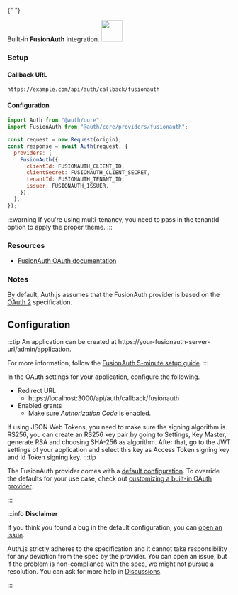 {" "}

<div
  style={{
    backgroundColor: "#000",
    display: "flex",
    justifyContent: "space-between",
    color: "#fff",
    padding: 16,
  }}
>
  <span>
    Built-in <b>FusionAuth</b> integration.
  </span>
  <a href="https://fusionauth.com">
    <img
      style={{ display: "block" }}
      src="/img/providers/fushionauth.svg"
      height="48"
      width="48"
    />
  </a>
</div>

### Setup

#### Callback URL

```
https://example.com/api/auth/callback/fusionauth
```

#### Configuration

```js
import Auth from "@auth/core";
import FusionAuth from "@auth/core/providers/fusionauth";

const request = new Request(origin);
const response = await Auth(request, {
  providers: [
    FusionAuth({
      clientId: FUSIONAUTH_CLIENT_ID,
      clientSecret: FUSIONAUTH_CLIENT_SECRET,
      tenantId: FUSIONAUTH_TENANT_ID,
      issuer: FUSIONAUTH_ISSUER,
    }),
  ],
});
```

:::warning
If you're using multi-tenancy, you need to pass in the tenantId option to apply the proper theme.
:::

### Resources

- [FusionAuth OAuth documentation](https://fusionauth.io/docs/v1/tech/oauth/)

### Notes

By default, Auth.js assumes that the FusionAuth provider is
based on the [OAuth 2](https://www.rfc-editor.org/rfc/rfc6749.html) specification.

## Configuration

:::tip
An application can be created at https://your-fusionauth-server-url/admin/application.

For more information, follow the [FusionAuth 5-minute setup guide](https://fusionauth.io/docs/v1/tech/5-minute-setup-guide).
:::

In the OAuth settings for your application, configure the following.

- Redirect URL
  - https://localhost:3000/api/auth/callback/fusionauth
- Enabled grants
  - Make sure _Authorization Code_ is enabled.

If using JSON Web Tokens, you need to make sure the signing algorithm is RS256, you can create an RS256 key pair by
going to Settings, Key Master, generate RSA and choosing SHA-256 as algorithm. After that, go to the JWT settings of
your application and select this key as Access Token signing key and Id Token signing key.
:::tip

The FusionAuth provider comes with a [default configuration](https://github.com/nextauthjs/next-auth/blob/main/packages/core/src/providers/fusionauth.ts).
To override the defaults for your use case, check out [customizing a built-in OAuth provider](https://authjs.dev/guides/providers/custom-provider#override-default-options).

:::

:::info **Disclaimer**

If you think you found a bug in the default configuration, you can [open an issue](https://authjs.dev/new/provider-issue).

Auth.js strictly adheres to the specification and it cannot take responsibility for any deviation from
the spec by the provider. You can open an issue, but if the problem is non-compliance with the spec,
we might not pursue a resolution. You can ask for more help in [Discussions](https://authjs.dev/new/github-discussions).

:::
